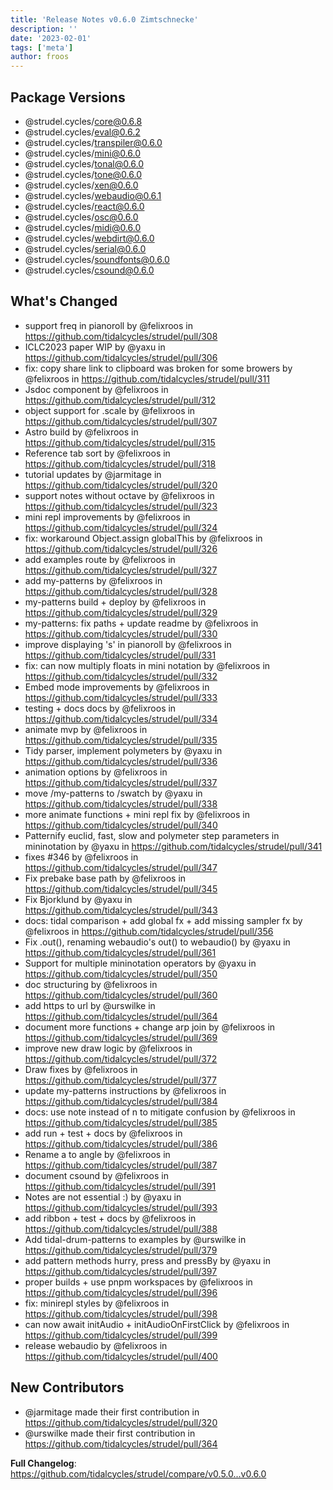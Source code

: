 ```yaml
---
title: 'Release Notes v0.6.0 Zimtschnecke'
description: ''
date: '2023-02-01'
tags: ['meta']
author: froos
---
```


## Package Versions

- @strudel.cycles/core@0.6.8
- @strudel.cycles/eval@0.6.2
- @strudel.cycles/transpiler@0.6.0
- @strudel.cycles/mini@0.6.0
- @strudel.cycles/tonal@0.6.0
- @strudel.cycles/tone@0.6.0
- @strudel.cycles/xen@0.6.0
- @strudel.cycles/webaudio@0.6.1
- @strudel.cycles/react@0.6.0
- @strudel.cycles/osc@0.6.0
- @strudel.cycles/midi@0.6.0
- @strudel.cycles/webdirt@0.6.0
- @strudel.cycles/serial@0.6.0
- @strudel.cycles/soundfonts@0.6.0
- @strudel.cycles/csound@0.6.0

## What's Changed

- support freq in pianoroll by @felixroos in https://github.com/tidalcycles/strudel/pull/308
- ICLC2023 paper WIP by @yaxu in https://github.com/tidalcycles/strudel/pull/306
- fix: copy share link to clipboard was broken for some browers by @felixroos in https://github.com/tidalcycles/strudel/pull/311
- Jsdoc component by @felixroos in https://github.com/tidalcycles/strudel/pull/312
- object support for .scale by @felixroos in https://github.com/tidalcycles/strudel/pull/307
- Astro build by @felixroos in https://github.com/tidalcycles/strudel/pull/315
- Reference tab sort by @felixroos in https://github.com/tidalcycles/strudel/pull/318
- tutorial updates by @jarmitage in https://github.com/tidalcycles/strudel/pull/320
- support notes without octave by @felixroos in https://github.com/tidalcycles/strudel/pull/323
- mini repl improvements by @felixroos in https://github.com/tidalcycles/strudel/pull/324
- fix: workaround Object.assign globalThis by @felixroos in https://github.com/tidalcycles/strudel/pull/326
- add examples route by @felixroos in https://github.com/tidalcycles/strudel/pull/327
- add my-patterns by @felixroos in https://github.com/tidalcycles/strudel/pull/328
- my-patterns build + deploy by @felixroos in https://github.com/tidalcycles/strudel/pull/329
- my-patterns: fix paths + update readme by @felixroos in https://github.com/tidalcycles/strudel/pull/330
- improve displaying 's' in pianoroll by @felixroos in https://github.com/tidalcycles/strudel/pull/331
- fix: can now multiply floats in mini notation by @felixroos in https://github.com/tidalcycles/strudel/pull/332
- Embed mode improvements by @felixroos in https://github.com/tidalcycles/strudel/pull/333
- testing + docs docs by @felixroos in https://github.com/tidalcycles/strudel/pull/334
- animate mvp by @felixroos in https://github.com/tidalcycles/strudel/pull/335
- Tidy parser, implement polymeters by @yaxu in https://github.com/tidalcycles/strudel/pull/336
- animation options by @felixroos in https://github.com/tidalcycles/strudel/pull/337
- move /my-patterns to /swatch by @yaxu in https://github.com/tidalcycles/strudel/pull/338
- more animate functions + mini repl fix by @felixroos in https://github.com/tidalcycles/strudel/pull/340
- Patternify euclid, fast, slow and polymeter step parameters in mininotation by @yaxu in https://github.com/tidalcycles/strudel/pull/341
- fixes #346 by @felixroos in https://github.com/tidalcycles/strudel/pull/347
- Fix prebake base path by @felixroos in https://github.com/tidalcycles/strudel/pull/345
- Fix Bjorklund by @yaxu in https://github.com/tidalcycles/strudel/pull/343
- docs: tidal comparison + add global fx + add missing sampler fx by @felixroos in https://github.com/tidalcycles/strudel/pull/356
- Fix .out(), renaming webaudio's out() to webaudio() by @yaxu in https://github.com/tidalcycles/strudel/pull/361
- Support for multiple mininotation operators by @yaxu in https://github.com/tidalcycles/strudel/pull/350
- doc structuring by @felixroos in https://github.com/tidalcycles/strudel/pull/360
- add https to url by @urswilke in https://github.com/tidalcycles/strudel/pull/364
- document more functions + change arp join by @felixroos in https://github.com/tidalcycles/strudel/pull/369
- improve new draw logic by @felixroos in https://github.com/tidalcycles/strudel/pull/372
- Draw fixes by @felixroos in https://github.com/tidalcycles/strudel/pull/377
- update my-patterns instructions by @felixroos in https://github.com/tidalcycles/strudel/pull/384
- docs: use note instead of n to mitigate confusion by @felixroos in https://github.com/tidalcycles/strudel/pull/385
- add run + test + docs by @felixroos in https://github.com/tidalcycles/strudel/pull/386
- Rename a to angle by @felixroos in https://github.com/tidalcycles/strudel/pull/387
- document csound by @felixroos in https://github.com/tidalcycles/strudel/pull/391
- Notes are not essential :) by @yaxu in https://github.com/tidalcycles/strudel/pull/393
- add ribbon + test + docs by @felixroos in https://github.com/tidalcycles/strudel/pull/388
- Add tidal-drum-patterns to examples by @urswilke in https://github.com/tidalcycles/strudel/pull/379
- add pattern methods hurry, press and pressBy by @yaxu in https://github.com/tidalcycles/strudel/pull/397
- proper builds + use pnpm workspaces by @felixroos in https://github.com/tidalcycles/strudel/pull/396
- fix: minirepl styles by @felixroos in https://github.com/tidalcycles/strudel/pull/398
- can now await initAudio + initAudioOnFirstClick by @felixroos in https://github.com/tidalcycles/strudel/pull/399
- release webaudio by @felixroos in https://github.com/tidalcycles/strudel/pull/400

## New Contributors

- @jarmitage made their first contribution in https://github.com/tidalcycles/strudel/pull/320
- @urswilke made their first contribution in https://github.com/tidalcycles/strudel/pull/364

**Full Changelog**: https://github.com/tidalcycles/strudel/compare/v0.5.0...v0.6.0
